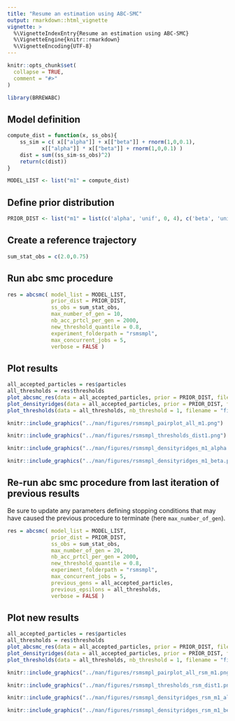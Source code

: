 ```yaml
---
title: "Resume an estimation using ABC-SMC"
output: rmarkdown::html_vignette
vignette: >
  %\VignetteIndexEntry{Resume an estimation using ABC-SMC}
  %\VignetteEngine{knitr::rmarkdown}
  %\VignetteEncoding{UTF-8}
---
```


```r
knitr::opts_chunk$set(
  collapse = TRUE,
  comment = "#>"
)
```

```r
library(BRREWABC)
```

## Model definition
```r
compute_dist = function(x, ss_obs){
    ss_sim = c( x[["alpha"]] + x[["beta"]] + rnorm(1,0,0.1),
           x[["alpha"]] * x[["beta"]] + rnorm(1,0,0.1) )
    dist = sum((ss_sim-ss_obs)^2)
    return(c(dist))
}

MODEL_LIST <- list("m1" = compute_dist)
```

## Define prior distribution
```r
PRIOR_DIST <- list("m1" = list(c('alpha', 'unif', 0, 4), c('beta', 'unif', 0, 1)))
```

## Create a reference trajectory
```r
sum_stat_obs = c(2.0,0.75)
```

## Run abc smc procedure
```r
res = abcsmc( model_list = MODEL_LIST,
              prior_dist = PRIOR_DIST,
              ss_obs = sum_stat_obs,
              max_number_of_gen = 10,
              nb_acc_prtcl_per_gen = 2000,
              new_threshold_quantile = 0.8,
              experiment_folderpath = "rsmsmpl",
              max_concurrent_jobs = 5,
              verbose = FALSE )
```

## Plot results
```r
all_accepted_particles = res$particles
all_thresholds = res$thresholds
plot_abcsmc_res(data = all_accepted_particles, prior = PRIOR_DIST, filename = "figures/rsmsmpl_pairplot_all.png", colorpal = "Greys")
plot_densityridges(data = all_accepted_particles, prior = PRIOR_DIST, filename = "figures/rsmsmpl_densityridges.png", colorpal = "Greys")
plot_thresholds(data = all_thresholds, nb_threshold = 1, filename = "figures/rsmsmpl_thresholds.png", colorpal = "Greys")
```

```r
knitr::include_graphics("../man/figures/rsmsmpl_pairplot_all_m1.png")
```

```r
knitr::include_graphics("../man/figures/rsmsmpl_thresholds_dist1.png")
```

```r
knitr::include_graphics("../man/figures/rsmsmpl_densityridges_m1_alpha.png")
```

```r
knitr::include_graphics("../man/figures/rsmsmpl_densityridges_m1_beta.png")
```

## Re-run abc smc procedure from last iteration of previous results
Be sure to update any parameters defining stopping conditions that may have caused the previous procedure to terminate (here `max_number_of_gen`).
```r
res = abcsmc( model_list = MODEL_LIST,
              prior_dist = PRIOR_DIST,
              ss_obs = sum_stat_obs,
              max_number_of_gen = 20,
              nb_acc_prtcl_per_gen = 2000,
              new_threshold_quantile = 0.8,
              experiment_folderpath = "rsmsmpl",
              max_concurrent_jobs = 5,
              previous_gens = all_accepted_particles,
              previous_epsilons = all_thresholds,
              verbose = FALSE )
```

## Plot new results
```r
all_accepted_particles = res$particles
all_thresholds = res$thresholds
plot_abcsmc_res(data = all_accepted_particles, prior = PRIOR_DIST, filename = "figures/rsmsmpl_pairplot_all_rsm.png", colorpal = "OrRd")
plot_densityridges(data = all_accepted_particles, prior = PRIOR_DIST, filename = "figures/rsmsmpl_densityridges_rsm.png", colorpal = "OrRd")
plot_thresholds(data = all_thresholds, nb_threshold = 1, filename = "figures/rsmsmpl_thresholds_rsm.png", colorpal = "OrRd")
```

```r
knitr::include_graphics("../man/figures/rsmsmpl_pairplot_all_rsm_m1.png")
```

```r
knitr::include_graphics("../man/figures/rsmsmpl_thresholds_rsm_dist1.png")
```

```r
knitr::include_graphics("../man/figures/rsmsmpl_densityridges_rsm_m1_alpha.png")
```

```r
knitr::include_graphics("../man/figures/rsmsmpl_densityridges_rsm_m1_beta.png")
```
